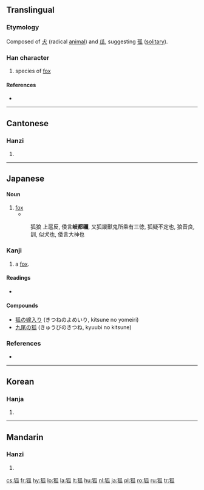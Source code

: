 ==Translingual==

===Etymology===
Composed of [[犬]] (radical [[animal]]) and [[瓜]], suggesting [[孤]] ([[solitary]]).

===Han character===
{{Han char|rn=94|rad=犬|as=05|sn=8|four=4223<sub>0</sub>|canj=大竹竹女人 (KHHVO)}}

# species of [[fox]]

====References====
* {{Han ref|kx=0708.290|dkj=20333|dj=1121.120|hdz=21340.140|uh=72D0|ud=29392|bh=AAB0|bd=43696}}

----

==Cantonese==

===Hanzi===
{{yue-hanzi|jyut=|y=wu4}}

# {{defn|Cantonese}}

----

==Japanese==

====Noun====
{{rfc-level|Noun at L4+ not in L3 Ety section|lang=ja}}
{{ja-noun|k|hira=きつね|rom=kitsune}}

# [[fox]]
#* {{RQ:Shin'yaku Kegonkyō Ongi Shiki}}
#: 狐狼 上扈反, 倭言'''岐都禰''', 又狐諼獸鬼所乘有三徳, 狐疑不定也, 狼音良, 訓, 似犬也, 倭言大神也

===Kanji===
{{ja-kanji|rs=犬05|grade=}}

# a [[fox]].

====Readings====
* {{ja-readings|on=[[こ]] (ko)|kun=[[きつね]] (kitsune)}}

====Compounds====
* [[狐の嫁入り]] (きつねのよめいり, kitsune no yomeiri)
* [[九尾の狐]] (きゅうびのきつね, kyuubi no kitsune)

===References===
* {{R:Nara Ibun 3}}

----

==Korean==

===Hanja===
{{ko-hanja|hangeul=[[호]]|eumhun=|rv=ho|mr=ho|y=ho}}

# {{defn|Korean}}

----

==Mandarin==

===Hanzi===
{{cmn-hanzi|pin=[[hú]] ([[hu2]])|wg=hu<sup>2</sup>}}

# {{defn|Mandarin}}

[[cs:狐]]
[[fr:狐]]
[[hy:狐]]
[[lo:狐]]
[[la:狐]]
[[lt:狐]]
[[hu:狐]]
[[nl:狐]]
[[ja:狐]]
[[pl:狐]]
[[ro:狐]]
[[ru:狐]]
[[tr:狐]]